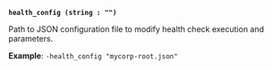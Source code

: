 <a id="pki-arg-health-config" />

**`health_config (string : "")`**

Path to JSON configuration file to modify health check execution and parameters.

**Example**: `-health_config "mycorp-root.json"`